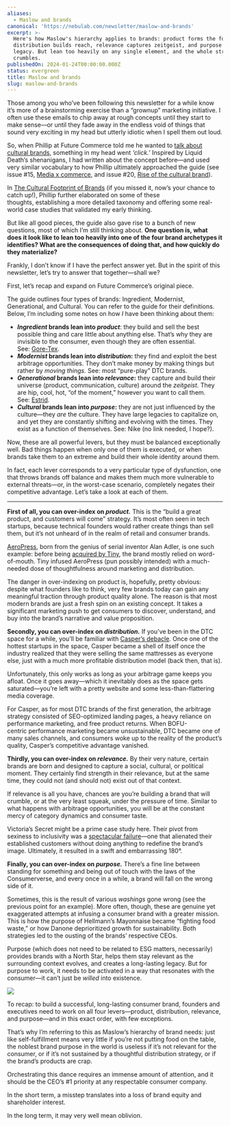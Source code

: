 ```yaml
---
aliases:
  - Maslow and brands
canonical: 'https://nebulab.com/newsletter/maslow-and-brands'
excerpt: >-
  Here's how Maslow's hierarchy applies to brands: product forms the foundation,
  distribution builds reach, relevance captures zeitgeist, and purpose creates
  legacy. But lean too heavily on any single element, and the whole structure
  crumbles.
publishedOn: 2024-01-24T00:00:00.000Z
status: evergreen
title: Maslow and brands
slug: maslow-and-brands
---
```

Those among you who’ve been following this newsletter for a while know it’s more of a brainstorming exercise than a “grownup” marketing initiative. I often use these emails to chip away at rough concepts until they start to make sense—or until they fade away in the endless void of things that sound very exciting in my head but utterly idiotic when I spell them out loud.

So, when Phillip at Future Commerce told me he wanted to [talk about cultural brands](https://www.futurecommerce.com/posts/nebulab-guide-the-cultural-footprint-of-brands-from-ingredients-to-icons), something in my head went _‘click.’_ Inspired by Liquid Death’s shenanigans, I had written about the concept before—and used very similar vocabulary to how Phillip ultimately approached the guide (see issue #15, [Media x commerce](https://nebulab.com/newsletter/media-x-commerce), and issue #20, [Rise of the cultural brand](https://nebulab.com/newsletter/rise-of-the-cultural-brand)).

In [The Cultural Footprint of Brands](https://www.futurecommerce.com/posts/nebulab-guide-the-cultural-footprint-of-brands-from-ingredients-to-icons) (if you missed it, now’s your chance to catch up!), Phillip further elaborated on some of these thoughts, establishing a more detailed taxonomy and offering some real-world case studies that validated my early thinking.

But like all good pieces, the guide also gave rise to a bunch of new questions, most of which I’m still thinking about. **One question is, what does it look like to lean too heavily into one of the four brand archetypes it identifies? What are the consequences of doing that, and how quickly do they materialize?**

Frankly, I don’t know if I have the perfect answer yet. But in the spirit of this newsletter, let’s try to answer that together—shall we?

First, let’s recap and expand on Future Commerce’s original piece.

The guide outlines four types of brands: Ingredient, Modernist, Generational, and Cultural. You can refer to the guide for their definitions. Below, I’m including some notes on how _I_ have been thinking about them:

- **_Ingredient_ brands lean into _product_**: they build and sell the best possible thing and care little about anything else. That’s why they are invisible to the consumer, even though they are often essential. See: [Gore-Tex](https://www.gore-tex.com/it).
- **_Modernist_ brands lean into _distribution_:** they find and exploit the best arbitrage opportunities. They don’t make money by making things but rather by _moving things._ See: most “pure-play” DTC brands.
- **_Generational_ brands lean into _relevance_:** they capture and build their universe (product, communication, culture) around the _zeitgeist_. They are hip, cool, hot, “of the moment,” however you want to call them. See: [Estrid](https://estrid.com/).
- **_Cultural_ brands lean into _purpose_:** they are not just influenced by the culture—they _are_ the culture. They have large legacies to capitalize on, and yet they are constantly shifting and evolving with the times. They exist as a function of themselves. See: Nike (no link needed, I hope?).

Now, these are all powerful levers, but they must be balanced exceptionally well. Bad things happen when only one of them is executed, or when brands take them to an extreme and build their whole identity around them.

In fact, each lever corresponds to a very particular type of dysfunction, one that throws brands off balance and makes them much more vulnerable to external threats—or, in the worst-case scenario, completely negates their competitive advantage. Let’s take a look at each of them.

---

**First of all, you can over-index on _product._** This is the “build a great product, and customers will come” strategy. It’s most often seen in tech startups, because technical founders would rather create things than sell them, but it’s not unheard of in the realm of retail and consumer brands.

[AeroPress](https://aeropress.com/), born from the genius of serial inventor Alan Adler, is one such example: before being [acquired by Tiny](https://aeropress.com/pages/aeropress-and-tiny), the brand mostly relied on word-of-mouth. Tiny infused AeroPress (pun possibly intended) with a much-needed dose of thoughtfulness around marketing and distribution.

The danger in over-indexing on product is, hopefully, pretty obvious: despite what founders like to think, very few brands today can gain any meaningful traction through product quality alone. The reason is that most modern brands are just a fresh spin on an existing concept. It takes a significant marketing push to get consumers to discover, understand, and buy into the brand’s narrative and value proposition.

**Secondly, you can over-index on _distribution._** If you’ve been in the DTC space for a while, you’ll be familiar with [Casper’s debacle](https://www.notion.so/Thought-26-Maslow-and-Brand-Dysfunctions-4e8a70ac9f5548e8a496f93ea9083d7c?pvs=21). Once one of the hottest startups in the space, Casper became a shell of itself once the industry realized that they were selling the same mattresses as everyone else, just with a much more profitable distribution model (back then, that is).

Unfortunately, this only works as long as your arbitrage game keeps you afloat. Once it goes away—which it inevitably does as the space gets saturated—you’re left with a pretty website and some less-than-flattering media coverage.

For Casper, as for most DTC brands of the first generation, the arbitrage strategy consisted of SEO-optimized landing pages, a heavy reliance on performance marketing, and free product returns. When BOFU-centric performance marketing became unsustainable, DTC became one of many sales channels, and consumers woke up to the reality of the product’s quality, Casper’s competitive advantage vanished.

**Thirdly, you can over-index on _relevance._** By their very nature, certain brands are born and designed to capture a social, cultural, or political moment. They certainly find strength in their relevance, but at the same time, they could not (and should not) exist out of that context.

If relevance is all you have, chances are you’re building a brand that will crumble, or at the very least squeak, under the pressure of time. Similar to what happens with arbitrage opportunities, you will be at the constant mercy of category dynamics and consumer taste.

Victoria’s Secret might be a prime case study here. Their pivot from sexiness to inclusivity was a [spectacular failure](https://www.independent.co.uk/life-style/fashion/victorias-secret-lingerie-sexy-image-b2432374.html)—one that alienated their established customers without doing anything to redefine the brand’s image. Ultimately, it resulted in a swift and embarrassing 180°.

**Finally, you can over-index on _purpose._** There’s a fine line between standing for something and being out of touch with the laws of the Consumerverse, and every once in a while, a brand will fall on the wrong side of it.

Sometimes, this is the result of various _washings_ gone wrong (see the previous point for an example). More often, though, these are genuine yet exaggerated attempts at infusing a consumer brand with a greater mission. This is how the purpose of Hellmann’s Mayonnaise became “fighting food waste,” or how Danone deprioritized growth for sustainability. Both strategies led to the ousting of the brands’ respective CEOs.

Purpose (which does not need to be related to ESG matters, necessarily) provides brands with a North Star, helps them stay relevant as the surrounding context evolves, and creates a long-lasting legacy. But for purpose to work, it needs to be activated in a way that resonates with the consumer—it can’t just be _willed_ into existence.

![](https://mcusercontent.com/679f4835b2683d59bc5762ec3/images/1d687c25-f584-7ae6-6a6f-aa704c9f5fd6.jpg)

To recap: to build a successful, long-lasting consumer brand, founders and executives need to work on all four levers—product, distribution, relevance, and purpose—and in this exact order, with few exceptions.

That’s why I’m referring to this as Maslow’s hierarchy of brand needs: just like self-fulfillment means very little if you’re not putting food on the table, the noblest brand purpose in the world is useless if it’s not relevant for the consumer, or if it’s not sustained by a thoughtful distribution strategy, or if the brand’s products are crap.

Orchestrating this dance requires an immense amount of attention, and it should be the CEO’s #1 priority at any respectable consumer company.

In the short term, a misstep translates into a loss of brand equity and shareholder interest.

In the long term, it may very well mean oblivion.
